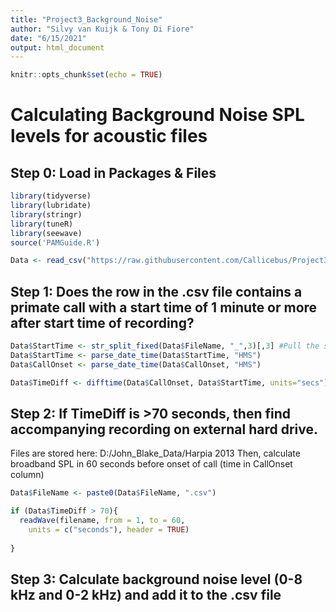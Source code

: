 ```yaml
---
title: "Project3_Background_Noise"
author: "Silvy van Kuijk & Tony Di Fiore"
date: "6/15/2021"
output: html_document
---
```


```r
knitr::opts_chunk$set(echo = TRUE)
```

# Calculating Background Noise SPL levels for acoustic files

## Step 0: Load in Packages & Files

```r
library(tidyverse)
library(lubridate)
library(stringr)
library(tuneR)
library(seewave)
source('PAMGuide.R')

Data <- read_csv("https://raw.githubusercontent.com/Callicebus/Project3WeatherPatterns/main/Project3_Final_Data_per_Recording.csv", col_names = TRUE)
```

## Step 1: Does the row in the .csv file contains a primate call with a start time of 1 minute or more after start time of recording?

```r
Data$StartTime <- str_split_fixed(Data$FileName, "_",3)[,3] #Pull the start time of the recording out of the file name.
Data$StartTime <- parse_date_time(Data$StartTime, "HMS")
Data$CallOnset <- parse_date_time(Data$CallOnset, "HMS")

Data$TimeDiff <- difftime(Data$CallOnset, Data$StartTime, units="secs")


```

## Step 2: If TimeDiff is >70 seconds, then find accompanying recording on external hard drive.
Files are stored here: D:/John_Blake_Data/Harpia 2013
Then, calculate broadband SPL in 60 seconds before onset of call (time in CallOnset column)

```r
Data$FileName <- paste0(Data$FileName, ".csv")

if (Data$TimeDiff > 70){
  readWave(filename, from = 1, to = 60, 
    units = c("seconds"), header = TRUE)
  
} 


```

## Step 3: Calculate background noise level (0-8 kHz and 0-2 kHz) and add it to the .csv file

```r

```


